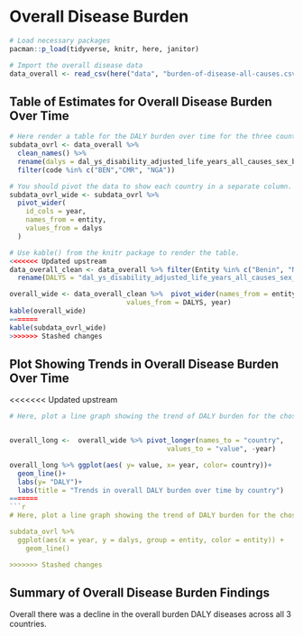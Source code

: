 # Overall Disease Burden

```r
# Load necessary packages
pacman::p_load(tidyverse, knitr, here, janitor)

# Import the overall disease data
data_overall <- read_csv(here("data", "burden-of-disease-all-causes.csv"))
```

## Table of Estimates for Overall Disease Burden Over Time

```r
# Here render a table for the DALY burden over time for the three countries
subdata_ovrl <- data_overall %>% 
  clean_names() %>% 
  rename(dalys = dal_ys_disability_adjusted_life_years_all_causes_sex_both_age_age_standardized_rate) %>% 
  filter(code %in% c("BEN","CMR", "NGA"))

# You should pivot the data to show each country in a separate column.
subdata_ovrl_wide <- subdata_ovrl %>%  
  pivot_wider(
    id_cols = year,
    names_from = entity,
    values_from = dalys
  )

# Use kable() from the knitr package to render the table.
<<<<<<< Updated upstream
data_overall_clean <- data_overall %>% filter(Entity %in% c("Benin", "Nigeria", "Cameroon")) %>% clean_names() %>% 
  rename(DALYS = "dal_ys_disability_adjusted_life_years_all_causes_sex_both_age_age_standardized_rate")

overall_wide <- data_overall_clean %>%  pivot_wider(names_from = entity, 
                             values_from = DALYS, year) 
kable(overall_wide)
=======
kable(subdata_ovrl_wide)
>>>>>>> Stashed changes

```

## Plot Showing Trends in Overall Disease Burden Over Time

<<<<<<< Updated upstream
```r
# Here, plot a line graph showing the trend of DALY burden for the chosen countries over time. You can use ggplot2 to create this plot. Each country's line should be a different color.


overall_long <-  overall_wide %>% pivot_longer(names_to = "country",
                                       values_to = "value", -year)

overall_long %>% ggplot(aes( y= value, x= year, color= country))+
  geom_line()+
  labs(y= "DALY")+
  labs(title = "Trends in overall DALY burden over time by country")
=======
```r
# Here, plot a line graph showing the trend of DALY burden for the chosen countries over time. You can use ggplot2 to create this plot. Each country's line should be a different color

subdata_ovrl %>% 
  ggplot(aes(x = year, y = dalys, group = entity, color = entity)) +
    geom_line()

>>>>>>> Stashed changes
```

## Summary of Overall Disease Burden Findings

Overall there was a decline in the overall burden DALY diseases across all 3 countries.


